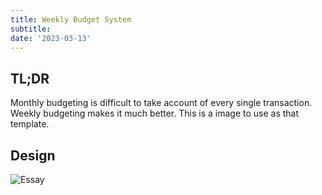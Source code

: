 ```yaml
---
title: Weekly Budget System
subtitle:
date: '2023-03-13'
---
```


## TL;DR

Monthly budgeting is difficult to take account of every single transaction. Weekly budgeting makes it much better. This is a image to use as that template.

## Design

![Essay](/posts/weekly-budgeting-system.png)
